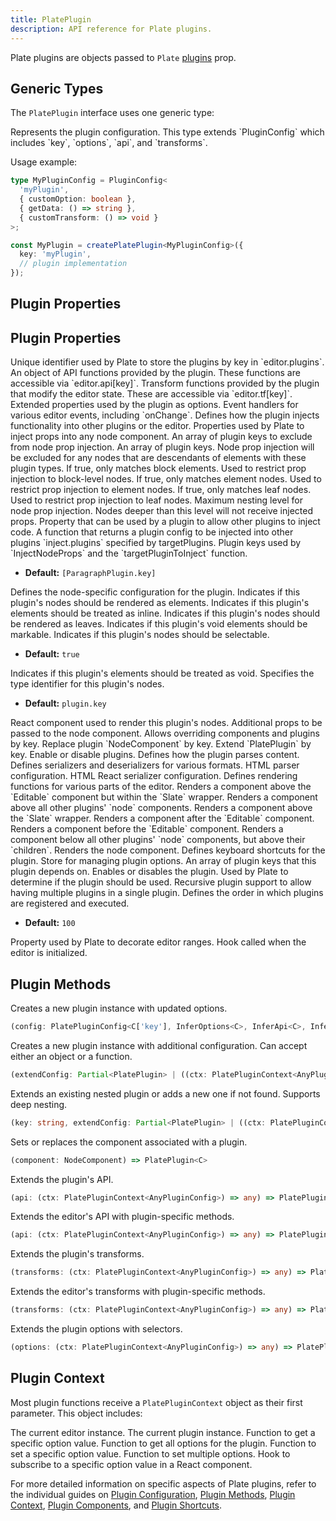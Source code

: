 ```yaml
---
title: PlatePlugin
description: API reference for Plate plugins.
---
```


Plate plugins are objects passed to `Plate` [plugins](/docs/api/core/plate#plugins) prop.

## Generic Types

The `PlatePlugin` interface uses one generic type:

<APIAttributes>
<APIItem name="C" type="AnyPluginConfig = PluginConfig">
Represents the plugin configuration. This type extends `PluginConfig` which includes `key`, `options`, `api`, and `transforms`.
</APIItem>
</APIAttributes>

Usage example:

```typescript
type MyPluginConfig = PluginConfig<
  'myPlugin',
  { customOption: boolean },
  { getData: () => string },
  { customTransform: () => void }
>;

const MyPlugin = createPlatePlugin<MyPluginConfig>({
  key: 'myPlugin',
  // plugin implementation
});
```

## Plugin Properties

## Plugin Properties

<APIAttributes>
<APIItem name="key" type="C['key']" required>
Unique identifier used by Plate to store the plugins by key in `editor.plugins`.
</APIItem>

<APIItem name="api" type="UnionToIntersection<InferApi<C>>">
An object of API functions provided by the plugin. These functions are accessible via `editor.api[key]`.
</APIItem>

<APIItem name="transforms" type="UnionToIntersection<InferTransforms<C>>">
Transform functions provided by the plugin that modify the editor state. These are accessible via `editor.tf[key]`.
</APIItem>

<APIItem name="options" type="InferOptions<C>">
Extended properties used by the plugin as options.
</APIItem>

<APIItem name="handlers" type="Nullable<DOMHandlers<WithAnyKey<C>> & { onChange?: OnChange<WithAnyKey<C>> }>">
Event handlers for various editor events, including `onChange`.
</APIItem>

<APIItem name="inject" type="Nullable<{...}>">
Defines how the plugin injects functionality into other plugins or the editor.

<APISubList>
<APISubListItem parent="inject" name="nodeProps" type="InjectNodeProps<WithAnyKey<C>>" optional>
Properties used by Plate to inject props into any node component.
</APISubListItem>


<APISubListItem parent="inject" name="excludePlugins" type="string[]" optional>
An array of plugin keys to exclude from node prop injection.
</APISubListItem>

<APISubListItem parent="inject" name="excludeBelowPlugins" type="string[]" optional>
An array of plugin keys. Node prop injection will be excluded for any nodes that are descendants of elements with these plugin types.
</APISubListItem>
<APISubListItem parent="inject" name="isBlock" type="boolean" optional>
If true, only matches block elements. Used to restrict prop injection to block-level nodes.
</APISubListItem>

<APISubListItem parent="inject" name="isElement" type="boolean" optional>
If true, only matches element nodes. Used to restrict prop injection to element nodes.
</APISubListItem>
<APISubListItem parent="inject" name="isLeaf" type="boolean" optional>
If true, only matches leaf nodes. Used to restrict prop injection to leaf nodes.
</APISubListItem>
<APISubListItem parent="inject" name="maxLevel" type="number" optional>
Maximum nesting level for node prop injection. Nodes deeper than this level will not receive injected props.
</APISubListItem>
<APISubListItem parent="inject" name="plugins" type="Record<string, Partial<EditorPlatePlugin<AnyPluginConfig>>>" optional>
Property that can be used by a plugin to allow other plugins to inject code.
</APISubListItem>
<APISubListItem parent="inject" name="targetPluginToInject" type="function" optional>
A function that returns a plugin config to be injected into other plugins `inject.plugins` specified by targetPlugins.
</APISubListItem>
<APISubListItem parent="inject" name="targetPlugins" type="string[]" optional>
Plugin keys used by `InjectNodeProps` and the `targetPluginToInject` function.

- **Default:** `[ParagraphPlugin.key]`
</APISubListItem>
</APISubList>
</APIItem>

<APIItem name="node" type="BasePluginNode">
Defines the node-specific configuration for the plugin.

<APISubList>
<APISubListItem parent="node" name="isElement" type="boolean" optional>
Indicates if this plugin's nodes should be rendered as elements.
</APISubListItem>
<APISubListItem parent="node" name="isInline" type="boolean" optional>
Indicates if this plugin's elements should be treated as inline.
</APISubListItem>
<APISubListItem parent="node" name="isLeaf" type="boolean" optional>
Indicates if this plugin's nodes should be rendered as leaves.
</APISubListItem>
<APISubListItem parent="node" name="isMarkableVoid" type="boolean" optional>
Indicates if this plugin's void elements should be markable.
</APISubListItem>
<APISubListItem parent="node" name="isSelectable" type="boolean" optional>
Indicates if this plugin's nodes should be selectable.

- **Default:** `true`
</APISubListItem>
<APISubListItem parent="node" name="isVoid" type="boolean" optional>
Indicates if this plugin's elements should be treated as void.
</APISubListItem>
<APISubListItem parent="node" name="type" type="string" optional>
Specifies the type identifier for this plugin's nodes.

- **Default:** `plugin.key`
</APISubListItem>
<APISubListItem parent="node" name="component" type="NodeComponent | null" optional>
React component used to render this plugin's nodes.
</APISubListItem>
<APISubListItem parent="node" name="props" type="NodeProps<WithAnyKey<C>>" optional>
Additional props to be passed to the node component.
</APISubListItem>
</APISubList>
</APIItem>

<APIItem name="override" type="object">
Allows overriding components and plugins by key.

<APISubList>
<APISubListItem parent="override" name="components" type="Record<string, NodeComponent>" optional>
Replace plugin `NodeComponent` by key.
</APISubListItem>
<APISubListItem parent="override" name="plugins" type="Record<string, Partial<EditorPlatePlugin<AnyPluginConfig>>>" optional>
Extend `PlatePlugin` by key.
</APISubListItem>
<APISubListItem parent="override" name="enabled" type="Partial<Record<string, boolean>>" optional>
Enable or disable plugins.
</APISubListItem>
</APISubList>
</APIItem>

<APIItem name="parser" type="Nullable<Parser<WithAnyKey<C>>>">
Defines how the plugin parses content.
</APIItem>

<APIItem name="parsers" type="object">
Defines serializers and deserializers for various formats.

<APISubList>
<APISubListItem parent="parsers" name="html" type="Nullable<{ deserializer?: HtmlDeserializer<WithAnyKey<C>>; serializer?: HtmlSerializer<WithAnyKey<C>> }>" optional>
HTML parser configuration.
</APISubListItem>
<APISubListItem parent="parsers" name="htmlReact" type="Nullable<{ serializer?: HtmlReactSerializer<WithAnyKey<C>> }>" optional>
HTML React serializer configuration.
</APISubListItem>
</APISubList>
</APIItem>

<APIItem name="render" type="Nullable<{...}>">
Defines rendering functions for various parts of the editor.

<APISubList>
<APISubListItem parent="render" name="aboveEditable" type="React.FC<{ children: React.ReactNode }>" optional>
Renders a component above the `Editable` component but within the `Slate` wrapper.
</APISubListItem>
<APISubListItem parent="render" name="aboveNodes" type="NodeWrapperComponent<WithAnyKey<C>>" optional>
Renders a component above all other plugins' `node` components.
</APISubListItem>
<APISubListItem parent="render" name="aboveSlate" type="React.FC<{ children: React.ReactNode }>" optional>
Renders a component above the `Slate` wrapper.
</APISubListItem>
<APISubListItem parent="render" name="afterEditable" type="EditableSiblingComponent" optional>
Renders a component after the `Editable` component.
</APISubListItem>
<APISubListItem parent="render" name="beforeEditable" type="EditableSiblingComponent" optional>
Renders a component before the `Editable` component.
</APISubListItem>
<APISubListItem parent="render" name="belowNodes" type="NodeWrapperComponent<WithAnyKey<C>>" optional>
Renders a component below all other plugins' `node` components, but above their `children`.
</APISubListItem>
<APISubListItem parent="render" name="node" type="NodeComponent" optional>
Renders the node component.
</APISubListItem>
</APISubList>
</APIItem>

<APIItem name="shortcuts" type="Shortcuts">
Defines keyboard shortcuts for the plugin.
</APIItem>

<APIItem name="useOptionsStore" type="StoreApi<C['key'], C['options']>">
Store for managing plugin options.
</APIItem>

<APIItem name="dependencies" type="string[]">
An array of plugin keys that this plugin depends on.
</APIItem>

<APIItem name="enabled" type="boolean" optional>
Enables or disables the plugin. Used by Plate to determine if the plugin should be used.
</APIItem>

<APIItem name="plugins" type="any[]">
Recursive plugin support to allow having multiple plugins in a single plugin.
</APIItem>

<APIItem name="priority" type="number">
Defines the order in which plugins are registered and executed.

- **Default:** `100`
</APIItem>

<APIItem name="decorate" type="Decorate<WithAnyKey<C>>" optional>
Property used by Plate to decorate editor ranges.
</APIItem>

<APIItem name="useHooks" type="UseHooks<WithAnyKey<C>>" optional>
Hook called when the editor is initialized.
</APIItem>
</APIAttributes>

## Plugin Methods

<APIAttributes>
<APIItem name="configure" type="function">
Creates a new plugin instance with updated options.

```ts
(config: PlatePluginConfig<C['key'], InferOptions<C>, InferApi<C>, InferTransforms<C>> | ((ctx: PlatePluginContext<C>) => PlatePluginConfig<C['key'], InferOptions<C>, InferApi<C>, InferTransforms<C>>)) => PlatePlugin<C>
```
</APIItem>

<APIItem name="extend" type="function">
Creates a new plugin instance with additional configuration. Can accept either an object or a function.

```ts
(extendConfig: Partial<PlatePlugin> | ((ctx: PlatePluginContext<AnyPluginConfig>) => Partial<PlatePlugin>)) => PlatePlugin
```
</APIItem>

<APIItem name="extendPlugin" type="function">
Extends an existing nested plugin or adds a new one if not found. Supports deep nesting.

```ts
(key: string, extendConfig: Partial<PlatePlugin> | ((ctx: PlatePluginContext<AnyPluginConfig>) => Partial<PlatePlugin>)) => PlatePlugin
```
</APIItem>

<APIItem name="withComponent" type="function">
Sets or replaces the component associated with a plugin.

```ts
(component: NodeComponent) => PlatePlugin<C>
```
</APIItem>

<APIItem name="extendApi" type="function">
Extends the plugin's API.

```ts
(api: (ctx: PlatePluginContext<AnyPluginConfig>) => any) => PlatePlugin<C>
```
</APIItem>

<APIItem name="extendEditorApi" type="function">
Extends the editor's API with plugin-specific methods.

```ts
(api: (ctx: PlatePluginContext<AnyPluginConfig>) => any) => PlatePlugin<C>
```
</APIItem>

<APIItem name="extendTransforms" type="function">
Extends the plugin's transforms.

```ts
(transforms: (ctx: PlatePluginContext<AnyPluginConfig>) => any) => PlatePlugin<C>
```
</APIItem>

<APIItem name="extendEditorTransforms" type="function">
Extends the editor's transforms with plugin-specific methods.

```ts
(transforms: (ctx: PlatePluginContext<AnyPluginConfig>) => any) => PlatePlugin<C>
```
</APIItem>

<APIItem name="extendOptions" type="function">
Extends the plugin options with selectors.

```ts
(options: (ctx: PlatePluginContext<AnyPluginConfig>) => any) => PlatePlugin<C>
```
</APIItem>
</APIAttributes>

## Plugin Context

Most plugin functions receive a `PlatePluginContext` object as their first parameter. This object includes:

<APIAttributes>
<APIItem name="editor" type="PlateEditor">
The current editor instance.
</APIItem>
<APIItem name="plugin" type="EditorPlatePlugin<C>">
The current plugin instance.
</APIItem>
<APIItem name="getOption" type="function">
Function to get a specific option value.
</APIItem>
<APIItem name="getOptions" type="function">
Function to get all options for the plugin.
</APIItem>
<APIItem name="setOption" type="function">
Function to set a specific option value.
</APIItem>
<APIItem name="setOptions" type="function">
Function to set multiple options.
</APIItem>
<APIItem name="useOption" type="function">
Hook to subscribe to a specific option value in a React component.
</APIItem>
</APIAttributes>

For more detailed information on specific aspects of Plate plugins, refer to the individual guides on [Plugin Configuration](/docs/plugin), [Plugin Methods](/docs/plugin-methods), [Plugin Context](/docs/plugin-context), [Plugin Components](/docs/plugin-components), and [Plugin Shortcuts](/docs/plugin-shortcuts).